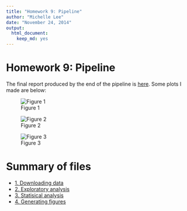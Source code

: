 ```yaml
---
title: "Homework 9: Pipeline"
author: "Michelle Lee"
date: "November 24, 2014"
output:
  html_document:
    keep_md: yes
---
```


Homework 9: Pipeline
==

The final report produced by the end of the pipeline is [here](https://github.com/STAT545-UBC/zz_michelle_lee-coursework/blob/master/HW9/HW9.md). Some plots I made are below:

![Figure 1](gdp-quantile.png)

![Figure 2](lifeExp-density.png)

![Figure 3](r-sq-africa.png)


# Summary of files
* [1. Downloading data](https://github.com/STAT545-UBC/zz_michelle_lee-coursework/blob/master/HW9/1-download-data.md)
* [2. Exploratory analysis](https://github.com/STAT545-UBC/zz_michelle_lee-coursework/blob/master/HW9/2-exploratory-analysis.md)
* [3. Statisical analysis](https://github.com/STAT545-UBC/zz_michelle_lee-coursework/blob/master/HW9/3-stat-analysis.md)
* [4. Generating figures](https://github.com/STAT545-UBC/zz_michelle_lee-coursework/blob/master/HW9/4-generate-figures.md)